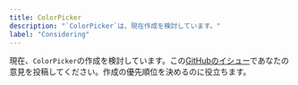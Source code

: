```yaml
---
title: ColorPicker
description: "`ColorPicker`は、現在作成を検討しています。"
label: "Considering"
---
```


現在、`ColorPicker`の作成を検討しています。この[GitHubのイシュー](https://github.com/hirotomoyamada/yamada-ui/issues/495)であなたの意見を投稿してください。作成の優先順位を決めるのに役立ちます。
